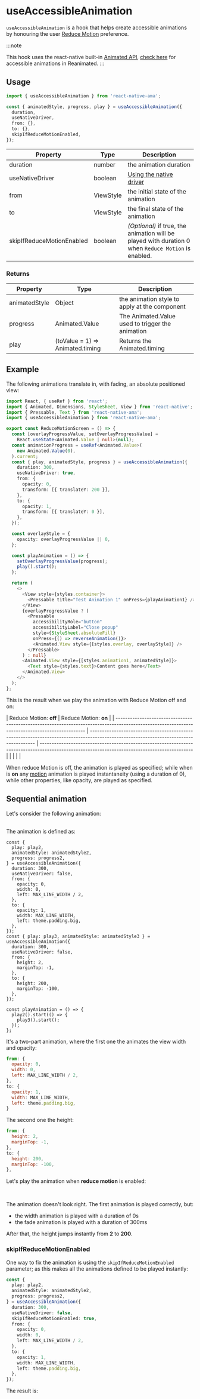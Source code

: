 
# useAccessibleAnimation

`useAccessibleAnimation` is a hook that helps create accessible animations by honouring the user [Reduce Motion](https://reactnative.dev/docs/accessibilityinfo) preference.

:::note

This hook uses the react-native built-in [Animated API](https://reactnative.dev/docs/animations), [check here](/docs/hooks/useReanimatedTiming) for accessible animations in Reanimated.
:::

## Usage

```ts
import { useAccessibleAnimation } from 'react-native-ama';

const { animatedStyle, progress, play } = useAccessibleAnimation({
  duration,
  useNativeDriver,
  from: {},
  to: {},
  skipIfReduceMotionEnabled,
});
```

| Property                  | Type      | Description                                                                                         |
|---------------------------|-----------|-----------------------------------------------------------------------------------------------------|
| duration                  | number    | the animation duration                                                                              |
| useNativeDriver           | boolean   | [Using the native driver](https://reactnative.dev/docs/animations#using-the-native-driver)          |
| from                      | ViewStyle | the initial state of the animation                                                                  |
| to                        | ViewStyle | the final state of the animation                                                                    |
| skipIfReduceMotionEnabled | boolean   | _(Optional)_ if true, the animation will be played with duration 0 when `Reduce Motion` is enabled. |

### Returns

| Property      | Type                             | Description                                      |
|---------------|----------------------------------|--------------------------------------------------|
| animatedStyle | Object                           | the animation style to apply at the component    |
| progress      | Animated.Value                   | The Animated.Value used to trigger the animation |
| play          | (toValue = 1) => Animated.timing | Returns the Animated.timing                      |

## Example

The following animations translate in, with fading, an absolute positioned view:

```ts
import React, { useRef } from 'react';
import { Animated, Dimensions, StyleSheet, View } from 'react-native';
import { Pressable, Text } from 'react-native-ama';
import { useAccessibleAnimation } from 'react-native-ama';

export const ReduceMotionScreen = () => {
  const [overlayProgressValue, setOverlayProgressValue] =
    React.useState<Animated.Value | null>(null);
  const animationProgress = useRef<Animated.Value>(
    new Animated.Value(0),
  ).current;
  const { play, animatedStyle, progress } = useAccessibleAnimation({
    duration: 300,
    useNativeDriver: true,
    from: {
      opacity: 0,
      transform: [{ translateY: 200 }],
    },
    to: {
      opacity: 1,
      transform: [{ translateY: 0 }],
    },
  });

  const overlayStyle = {
    opacity: overlayProgressValue || 0,
  };

  const playAnimation = () => {
    setOverlayProgressValue(progress);
    play().start();
  };

  return (
    <>
      <View style={styles.container}>
        <Pressable title="Test Animation 1" onPress={playAnimation1} />
      </View>
      {overlayProgressValue ? (
        <Pressable
          accessibilityRole="button"
          accessibilityLabel="Close popup"
          style={StyleSheet.absoluteFill}
          onPress={() => reverseAnimation()}>
          <Animated.View style={[styles.overlay, overlayStyle]} />
        </Pressable>
      ) : null}
      <Animated.View style={[styles.animation1, animatedStyle]}>
        <Text style={styles.text}>Content goes here</Text>
      </Animated.View>
    </>
  );
};
```

This is the result when we play the animation with Reduce Motion off and on:

| Reduce Motion: **off**                                                                                                                          | Reduce Motion: **on**                                                                                                                 |
| ----------------------------------------------------------------------------------------------------------------------------------------------- | ------------------------------------------------------------------------------------------------------------------------------------- | ---------------------------------------------------------------------------------------------------------------------------------------------- |
| <ReactPlayer url="/open-source/react-native-ama/videos/reduce-motion-off.mov" playing={false} loop={false} controls width={300} height={700} /> | <ReactPlayer url="/open-source/react-native-ama/videos/reduce-motion-on.mov" playing={false} loop={false} width={300} height={700} /> | <ReactPlayer url="/open-source/react-native-ama/videos/reduce-motion-on.mov" playing={false} loop={false} controls width={300} height={700} /> |

When reduce Motion is off, the animation is played as specified; while when is **on** any [motion](/docs/utils/isMotionAnimation) animation is played instantaneity (using a duration of 0), while other properties, like opacity, are played as specified.

## Sequential animation

Let's consider the following animation:

<ReactPlayer
  url="/open-source/react-native-ama/videos/sequential-reduce-motion-off.mov"
  playing={false}
  loop={false}
  controls
  width={300}
  height={700}
/>

<br />
The animation is defined as:

```tsx
const {
  play: play2,
  animatedStyle: animatedStyle2,
  progress: progress2,
} = useAccessibleAnimation({
  duration: 300,
  useNativeDriver: false,
  from: {
    opacity: 0,
    width: 0,
    left: MAX_LINE_WIDTH / 2,
  },
  to: {
    opacity: 1,
    width: MAX_LINE_WIDTH,
    left: theme.padding.big,
  },
});
const { play: play3, animatedStyle: animatedStyle3 } = useAccessibleAnimation({
  duration: 300,
  useNativeDriver: false,
  from: {
    height: 2,
    marginTop: -1,
  },
  to: {
    height: 200,
    marginTop: -100,
  },
});

const playAnimation = () => {
  play2().start(() => {
    play3().start();
  });
};
```

It's a two-part animation, where the first one the animates the view width and opacity:

```js
from: {
  opacity: 0,
  width: 0,
  left: MAX_LINE_WIDTH / 2,
},
to: {
  opacity: 1,
  width: MAX_LINE_WIDTH,
  left: theme.padding.big,
}
```

The second one the height:

```js
from: {
  height: 2,
  marginTop: -1,
},
to: {
  height: 200,
  marginTop: -100,
},
```

Let's play the animation when **reduce motion** is enabled:

<ReactPlayer
  url="/open-source/react-native-ama/videos/sequential-reduce-motion-on.mov"
  playing={false}
  loop={false}
  controls
  width={300}
  height={700}
/>

<br />

The animation doesn't look right. The first animation is played correctly, but:

- the width animation is played with a duration of 0s
- the fade animation is played with a duration of 300ms

After that, the height jumps instantly from **2** to **200**.

### skipIfReduceMotionEnabled

One way to fix the animation is using the `skipIfReduceMotionEnabled` parameter; as this makes all the animations defined to be played instantly:

```ts
const {
  play: play2,
  animatedStyle: animatedStyle2,
  progress: progress2,
} = useAccessibleAnimation({
  duration: 300,
  useNativeDriver: false,
  skipIfReduceMotionEnabled: true,
  from: {
    opacity: 0,
    width: 0,
    left: MAX_LINE_WIDTH / 2,
  },
  to: {
    opacity: 1,
    width: MAX_LINE_WIDTH,
    left: theme.padding.big,
  },
});
```

The result is:

<ReactPlayer
  url="/open-source/react-native-ama/videos/sequential-reduce-motion-on-fixed.mov"
  playing={false}
  loop={false}
  controls
  width={300}
  height={700}
/>
